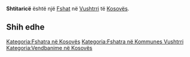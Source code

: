 {{Fshat në Kosovës
 | Emri                = Shtitaricë
| sqi_N_name = Shtitaricë
| sqi_N_FULL_NAME_RO = Shtitaricë
| sqi_N_FULL_NAME_ND_RO = Shtitarice
| sqi_N_SORT_NAME_RG = SHTITARICE
| sqi_N_FULL_NAME_RG = Shtitaricë
| sqi_N_FULL_NAME_ND_RG = Shtitarice
| sqi_V_name = Shataricë
| sqi_V_FULL_NAME_RO = Shataricë Shtitatricë
| sqi_V_FULL_NAME_ND_RO = Shatarice Shtitatrice
| sqi_V_SORT_NAME_RG = SHATARICE SHTITATRICE
| sqi_V_FULL_NAME_RG = Shataricë Shtitatricë
| sqi_V_FULL_NAME_ND_RG = Shatarice Shtitatrice
| srp_N_name = Štitarica
| srp_N_FULL_NAME_RO = Štitarica
| srp_N_FULL_NAME_ND_RO = Stitarica
| srp_N_SORT_NAME_RG = STITARICA
| srp_N_FULL_NAME_RG = Štitarica
| srp_N_FULL_NAME_ND_RG = Stitarica
| srp_NS_name = Штитарица
| srp_NS_FULL_NAME_RO = Штитарица
| srp_NS_FULL_NAME_ND_RO = Штитарица
| srp_NS_SORT_NAME_RG = ШТИТАРИЦА
| srp_NS_FULL_NAME_RG = Штитарица
| srp_NS_FULL_NAME_ND_RG = Штитарица

 | Emri (Rasa dhanore) = 
 | Figura              = 
 | Shteti              = Kosovo
 | Komuna              = Vushtrri
 | Kodi postar         = 
 | Sipërfaqja          = 

 | Popullsia           = 

 | Regj. i popullsisë  = 
 | Dend. e popullsisë  = 
 | Faqja zyrtare       = 
 <!--- Koordinatat ----> 
 | Gjerësia            = 42.826111
 | Gjatësia            = 20.931944
 | Lartësia            = 
}}
'''Shtitaricë''' është një [[Fshat]] në [[Vushtrri]] të [[Kosovës]].

<!-- == Gjeografia == -->
<!-- == Historia == -->
<!-- == Demografia == -->
== Shih edhe ==
{{Komuna Vushtrri}}
{{Kosovo-Administrata-Cung}}

[[Kategoria:Fshatra në Kosovës]]
[[Kategoria:Fshatra në Kommunes Vushtrri]]
[[Kategoria:Vendbanime në Kosovës]]